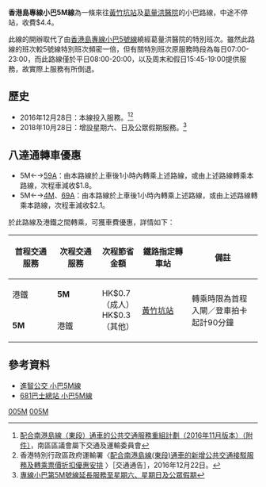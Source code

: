 {{公共汽車路線基礎資訊
|路線名稱=香港島專線小巴5M線
|代表圖像=VP730 Hong Kong Island 5M 13-12-2018.jpg
|代表圖像二=
|經營者=進智公交
|所屬車廠=
|路線用車=[[豐田Coaster|豐田Coaster]]<br>[[三菱Fuso_Rosa|三菱Fuso Rosa]]
|路線資訊=
|起點站=[[黃竹坑站|黃竹坑站]]
|途經地點=
|去程途經地點=
|回程途經地點=
|終點站=[[葛量洪醫院|葛量洪醫院]]
|路線性質=
|全程行駛里程=
|單程行駛里程=
|全程行車時間=10分鐘
|服務時間=
|起點站服務時間=星期一至五08:00-20:00<br>星期六、日及公眾假期15:45-19:00
|終點站服務時間=星期一至五08:10-20:10<br>星期六、日及公眾假期15:55-19:10
|班次頻率=15分鐘一班
|全程收費=$4.4
|分段收費站點=
|去程分段收費站點=
|回程分段收費站點=
|服務時間以外替代路線=
|主要競爭交通=[[城巴76線|城巴76線]]、[[港鐵|港鐵]]（於[[海洋公園站|海洋公園站]]步行約15分鐘）、其他途經[[香港仔隧道|香港仔隧道]]之巴士路線
|備註=
|走線圖=GM5M RtMap.png
|走線圖說明=5M線的走線圖
}}
'''香港島專線小巴5M線'''為一條來往[[黃竹坑站|黃竹坑站]]及[[葛量洪醫院|葛量洪醫院]]的小巴路線，中途不停站，收費$4.4。

此線的開辦取代了由[[香港島專線小巴5號線|香港島專線小巴5號線]]繞經葛量洪醫院的特別班次。雖然此路線的班次較5號線特別班次頻密一倍，但有關特別班次原服務時段為每日07:00-23:00，而此路線僅於平日08:00-20:00，以及周末和假日15:45-19:00提供服務，故實際上服務有所倒退。

==歷史==
*2016年12月28日：本線投入服務。<ref>[http://www.districtcouncils.gov.hk/south/doc/2016_2019/tc/committee_meetings_doc/TTC/10041/TTC_2016_31_TC_Annex.pdf 配合南港島線（東段）通車的公共交通服務重組計劃（2016年11月版本）（附件）]，南區區議會屬下交通及運輸委員會</ref><ref>香港特別行政區政府運輸署〈[http://www.td.gov.hk/filemanager/tc/content_13/ta_chi%20(sile).pdf 配合南港島線(東段)通車的新增公共交通接駁服務及轉乘票價折扣優惠安排] {{Wayback|url=http://www.td.gov.hk/filemanager/tc/content_13/ta_chi%20(sile).pdf |date=20181026174314 }}〉［交通通告］，2016年12月22日。</ref>
*2018年10月28日：增設星期六、日及公眾假期服務。<ref>[https://www.td.gov.hk/tc/traffic_notices/index_id_53640.html 專線小巴第5M號線延長服務至星期六、星期日及公眾假期]</ref>

==八達通轉車優惠==
*5M←→[[香港島專線小巴59A線|59A]]：由本路線於上車後1小時內轉乘上述路線，或由上述路線轉乘本路線，次程車減收$1.8。
*5M←→[[香港島專線小巴4M線|4M]]、[[香港島專線小巴69A線|69A]]：由本路線於上車後1小時內轉乘上述路線，或由上述路線轉乘本路線，次程車減收$2.1。

於此路線及港鐵之間轉乘，可獲車費優惠，詳情如下：
{|class="wikitable" style="width:60%; text-align:center"
!width="18%"|首程交通服務
!width="18%"|次程交通服務
!width="16%"|次程節省金額
!width="20%"|鐵路指定轉車站
!width="28%"|備註
|-
|港鐵||'''5M'''||rowspan="2"|HK$0.7（成人）<br>HK$0.3（其他）||rowspan="2"|[[黃竹坑站|黃竹坑站]]||rowspan="2"|轉乘時限為首程入閘／登車拍卡起計90分鐘
|-
|'''5M'''||港鐵
|}

==參考資料==
{{reflist}}
*[http://www.amspt.com/jdownloads/Route/HK%20Island/5M.pdf 進智公交 小巴5M線]
*[http://www.681busterminal.com/version2/index.php?fi=a811&id=557&vid=4 681巴士總站 小巴5M線]

{{進智公交}}
{{香港南區小巴路線列表}}

[[Category:香港島小巴路線|005M]]
[[Category:南區小巴路線_(香港)|005M]]
